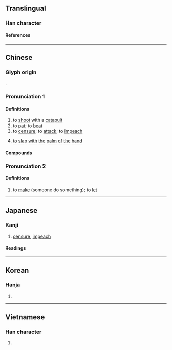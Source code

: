 {{also|拌}}
{{character info/new}}
==Translingual==

===Han character===
{{Han char|rn=64|rad=手|as=05|sn=8|four=51049|canj=QMFJ|ids=⿰扌平}}

====References====
{{Han ref|kx=0422.150|dkj=11905|dj=0770.130|hdz=31850.040|uh=62A8}}

----

==Chinese==
{{zh-forms}}

===Glyph origin===
{{Han etym}}
{{Han compound|手|alt1=扌|平|ls=psc|c1=s|c2=p}}.

===Pronunciation 1===
{{zh-pron
|m=pēng
|c=ping1,ping4,paang1
|h=pfs=phiâng
|md=pĕng
|mn=phiⁿ/piaⁿ/pêng
|w=1phan
|mc=y
|oc=y
|cat=v
}}

====Definitions====
{{zh-hanzi}}

# to [[shoot]] with a [[catapult]]
# to [[pat]]; to [[beat]]
# to [[censure]]; to [[attack]]; to [[impeach]]
# {{lb|zh|Hakka}} [[to]] [[slap]] [[with]] [[the]] [[palm]] [[of]] [[the]] [[hand]]

====Compounds====
{{zh-der|大肆抨擊|抨擊|抨彈}}

===Pronunciation 2===
{{zh-pron
|m=bēng
|cat=v
}}

====Definitions====
{{zh-hanzi}}

# to [[make]] (someone do something); to [[let]]

----

==Japanese==

===Kanji===
{{ja-kanji|grade=|rs=手05}}

# [[censure]], [[impeach]]

====Readings====
{{ja-readings
|on=ほう, ひょう, びょう
|kun=はじく
}}

----

==Korean==

===Hanja===
{{ko-hanja|평}}

# {{rfdef|ko|sort=手05}}

----

==Vietnamese==

===Han character===
{{vi-readings|rs=手05|reading=banh}}

# {{rfdef|vi|sort=手05}}